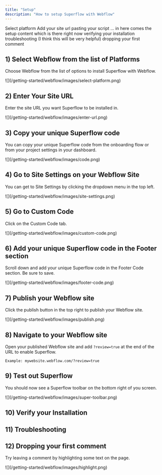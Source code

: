 ```yaml
---
title: "Setup"
description: "How to setup Superflow with Webflow"
---
```


Select platform
Add your site url
pasting your script
... in here comes the setup content which is there right now
verifying your installation
troubleshooting (I think this will be very helpful)
dropping your first comment


## 1) Select Webflow from the list of Platforms

Choose Webflow from the list of options to install Superflow with Webflow.

<Frame>
![](/getting-started/webflow/images/select-platform.png)
</Frame>

## 2) Enter Your Site URL

Enter the site URL you want Superflow to be installed in.

<Frame>
![](/getting-started/webflow/images/enter-url.png)
</Frame>

## 3) Copy your unique Superflow code

You can copy your unique Superflow code from the onboarding flow or from your project settings in your dashboard.

<Frame>
![](/getting-started/webflow/images/code.png)
</Frame>

## 4) Go to Site Settings on your Webflow Site

You can get to Site Settings by clicking the dropdown menu in the top left.

<Frame>
![](/getting-started/webflow/images/site-settings.png)
</Frame>

## 5) Go to Custom Code

Click on the Custom Code tab.

<Frame>
![](/getting-started/webflow/images/custom-code.png)
</Frame>

## 6) Add your unique Superflow code in the Footer section

Scroll down and add your unique Superflow code in the Footer Code section. Be sure to save.

<Frame>
![](/getting-started/webflow/images/footer-code.png)
</Frame>

## 7) Publish your Webflow site

Click the publish button in the top right to publish your Webflow site.

<Frame>
![](/getting-started/webflow/images/publish.png)
</Frame>

## 8) Navigate to your Webflow site 

Open your published Webflow site and add `?review=true` at the end of the URL to enable Superflow. 

`Example: mywebsite.webflow.com/?review=true`


## 9) Test out Superflow

You should now see a Superflow toolbar on the bottom right of you screen.

<Frame>
![](/getting-started/webflow/images/super-toolbar.png)
</Frame>


## 10) Verify your Installation

## 11) Troubleshooting



## 12) Dropping your first comment
Try leaving a comment by highlighting some text on the page.

<Frame>
![](/getting-started/webflow/images/highlight.png)
</Frame>

